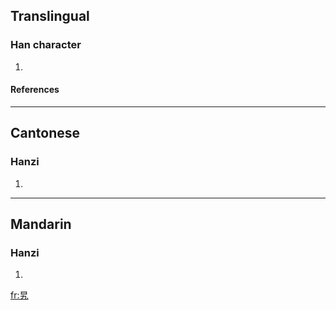 {{see|旭}}

==Translingual==
===Han character===
{{Han char|rn=72|rad=日|as=02|sn=6|four=6041<sub>7</sub>|canj=日大弓 (AKN)}}
# {{defn|Han|sort=日02}}
====References====
{{Han ref|kx=0490.041|hdz=21485.060|uh=65EF|ud=26095|bh=C9ED|bd=51693}}

----
==Cantonese==
===Hanzi===
{{yue-hanzi|jyut=|y=lo1}}
# {{defn|Cantonese}}

----
==Mandarin==
===Hanzi===
{{cmn-hanzi|pin=[[lá]] (la2), [[xù]] (xu4)|wg=la<sup>2</sup>, hsü<sup>4</sup>}}
# {{defn|Mandarin}}

[[fr:旯]]